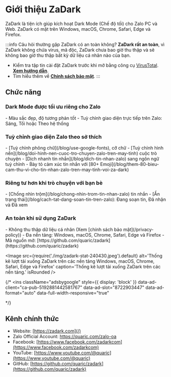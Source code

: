 
# Giới thiệu ZaDark

ZaDark là tiện ích giúp kích hoạt Dark Mode (Chế độ tối) cho Zalo PC và Web. ZaDark có mặt trên Windows, macOS, Chrome, Safari, Edge và Firefox.

<YouTube videoId="qCRgICcvyx0" title="Video Giới thiệu ZaDark" />

:::info Câu hỏi thường gặp
ZaDark có an toàn không? **ZaDark rất an toàn**, vì ZaDark không chứa virus, mã độc, ZaDark chưa bao giờ thu thập và sẽ không bao giờ thu thập bất kỳ dữ liệu cá nhân nào của bạn.
- Kiểm tra tập tin cài đặt ZaDark trước khi mở bằng công cụ [VirusTotal](https://virustotal.com). [**Xem hướng dẫn**](/blog/kiem-tra-virus).
- Tìm hiểu thêm về [**Chính sách bảo mật**](/privacy-policy).
:::

## Chức năng

<div className="card margin-bottom--md">
  <div className="card__body">
    <h3>Dark Mode được tối ưu riêng cho Zalo</h3>
    - Màu sắc đẹp, độ tương phản tốt
    - Tuỳ chỉnh giao diện trực tiếp trên Zalo: Sáng, Tối hoặc Theo hệ thống
  </div>
</div>

<div className="card margin-bottom--md">
  <div className="card__body">
    <h3>Tuỳ chỉnh giao diện Zalo theo sở thích</h3>
    - [Tuỳ chỉnh phông chữ](/blog/use-google-fonts), cỡ chữ
    - [Tuỳ chỉnh hình nền](/blog/doi-hinh-nen-cuoc-tro-chuyen-zalo-tren-may-tinh) cuộc trò chuyện
    - [Dịch nhanh tin nhắn](/blog/dich-tin-nhan-zalo) sang ngôn ngữ tuỳ chỉnh
    - Bày tỏ cảm xúc tin nhắn với [80+ Emoji](/blog/them-80-bieu-cam-thu-vi-cho-tin-nhan-zalo-tren-may-tinh-voi-za-dark)
  </div>
</div>

<div className="card margin-bottom--md">
  <div className="card__body">
    <h3>Riêng tư hơn khi trò chuyện với bạn bè</h3>
    - [Chống nhìn trộm](/blog/chong-nhin-trom-tin-nhan-zalo) tin nhắn
    - [Ẩn trạng thái](/blog/cach-tat-dang-soan-tin-tren-zalo): Đang soạn tin, Đã nhận và Đã xem
  </div>
</div>

<div className="card margin-bottom--md">
  <div className="card__body">
    <h3>An toàn khi sử dụng ZaDark</h3>
    - Không thu thập dữ liệu cá nhân (Xem [chính sách bảo mật](/privacy-policy))
    - Đa nền tảng: Windows, macOS, Chrome, Safari, Edge và Firefox
    - Mã nguồn mở: [https://github.com/quaric/zadark](https://github.com/quaric/zadark)
  </div>
</div>

<Image
  src={require('./img/zadark-stat-240430.jpeg').default}
  alt='Thống kê lượt tải xuống ZaDark trên các nền tảng Windows, macOS, Chrome, Safari, Edge và Firefox'
  caption='Thống kê lượt tải xuống ZaDark trên các nền tảng.'
  isRounded
/>

<AdsByGoogle>
  <ins
    className="adsbygoogle"
    style={{ display: 'block', textAlign: 'center' }}
    data-ad-layout="in-article"
    data-ad-format="fluid"
    data-ad-client="ca-pub-5192881442581767"
    data-ad-slot="6596816445"
  ></ins>
</AdsByGoogle>

{/* <AdsByGoogle>
  <ins
    className="adsbygoogle"
    style={{ display: 'block' }}
    data-ad-client="ca-pub-5192881442581767"
    data-ad-slot="8722903447"
    data-ad-format="auto"
    data-full-width-responsive="true"
  ></ins>
</AdsByGoogle> */}

## Kênh chính thức

* Website: [https://zadark.com](/)
* Zalo Official Account: https://quaric.com/zalo-oa
* Facebook: [https://www.facebook.com/zadarkcom](https://www.facebook.com/zadarkcom)
* YouTube: [https://www.youtube.com/@quaric](https://www.youtube.com/@quaric)
* GitHub: [https://github.com/quaric/zadark](https://github.com/quaric/zadark)

